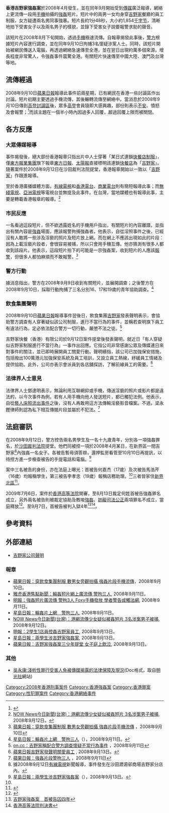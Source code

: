 {{newsrelease}}
'''香港吉野家強姦案'''於2008年4月發生，並在同年9月開始受到[[香港傳媒|傳媒]]廣泛報導，網絡上更流傳一段用[[手機|手機]]拍攝的[[強姦|強姦]]短片。短片中的兩男一女均身穿[[吉野家|吉野家]]餐廳的員工制服，女方疑遭兩名男同事強暴。短片長約1分48秒，大小約1,854[[千字节|千字节]]，清晰地拍下受害女子以及兩名男子的樣貌，並錄下受害女子說要報警求助的聲音。

該短片在2008年8月下旬開始，透過[[手機|手機]]極速流傳。自報章揭發此事後，[[香港警察|警方]]根據短片內容進行調查，並在同年9月10日拘捕3名懷疑涉案人士。同時，該短片開始被網民傳送入電腦，再透過網絡急速傳至全港，並在翌日出現約萬多個來源，增長程度非常驚人，令強姦事件震驚全港。有關短片快速傳至中國大陸、澳門及台灣等地。

== 流傳經過 ==
2008年9月10日[[蘋果日報|蘋果日報]]報導此事件前兩星期，已有網民在香港一些討論區作出討論。短片初期主要透過手機流傳，其後輾轉流傳至網絡中。當消息於2008年9月10日傳到[[高登討論區|高登討論區]]後，眾多[[高登討論區|高登]]會員隨即大感興趣，部份則表示[[不安|不安]]、憤怒及會報警；<ref>{{Cite web |url=http://forum1.hkgolden.com/view.aspx?message=1358472 |title=高登：吉X家似強姦..片 |access-date=2008-09-14 |archive-date=2008-09-15 |archive-url=https://web.archive.org/web/20080915173935/http://forum1.hkgolden.com/view.aspx?message=1358472 |dead-url=no }}</ref>而該主題在一個半小時內因過多人回覆，超過回覆上限而被關閉。

== 各方反應 ==
=== 大眾傳媒報導 ===
事件揭發後，絕大部份香港報章只指出片中人士穿著「某日式連鎖[[快餐店|快餐店]][[制服|制服]]」，僅[[東方報業集團|東方報業集團]]旗下報章[[東方日報|東方日報]]、[[太陽報|太陽報]]直接標明該連鎖[[快餐店|快餐店]]為「[[吉野家|吉野家]]」。隨著案件於2008年9月12日在沙田裁判法院提堂，香港報章開始以一致以「[[吉野家|吉野家]]」作跟進報導。

至於香港廣播媒體方面，[[有線電視|有線電視]]和[[香港電台|香港電台]]、[[商業電台|商業電台]]則有簡短報導此事；而[[無綫電視|無綫電視]]、[[亞洲電視|亞洲電視]]等電視台並無提及此事件。在台灣，當地媒體也有報導此事，主要是轉載香港報章的報導。<ref>[http://tw.news.yahoo.com/article/url/d/a/080912/17/15sec.html NOW News今日新聞(台灣)：港網流傳少女疑似被姦短片 3名涉案男子被捕]{{dead link}}, 2008年9月12日。</ref>

=== 市民反應 ===
一名看過這段短片，但不欲透露姓名的手機用戶指出，有關短片的內容離譜，並指出有關內容是[[強姦|強姦]]場面，應該報警拘捕強姦者。他表示，自從淫照事件之後，已經沒有人敢將一些涉及淫褻的照片及短片放上網。而在網上不應該出現如此的片段：因為上載淫褻片段者，會很容易被捕，所以只會用手機互傳。他亦猜測有很多人都收到該段片。他表示，這段短片拍下的可能是一宗強姦案，收到短片的人應該[[報警|報警]]，但很多人都怕麻煩而不敢報警。<ref>[http://hk.news.appledaily.com/local/daily/article/20080910/11581752 蘋果日報：穿飲食集團制服 數男女旁觀拍攝 強姦片段手機流傳] {{Wayback|url=http://hk.news.appledaily.com/local/daily/article/20080910/11581752 |date=20191016045456 }}，2008年9月10日</ref>

=== 警方行動 ===
據消息指出，警方在2008年9月9日收到有關短片，並展開調查；之後警方在2008年9月10日，採取行動拘捕了三名分別16、17和19歲的青年協助調查。<ref>[http://hk.news.yahoo.com/article/080910/3/85r2.html 星島日報：輪姦片上網　警拘三人]（），2008年9月11日。</ref>

=== 飲食集團聲明 ===
2008年9月10日[[蘋果日報|蘋果日報]]報導事件翌後日，飲食集團[[吉野家|吉野家]]發表聲明表示，會協助警方調查有人穿著疑似該公司制服，進行不當行為的事件，並稱若查明旗下員工有違法行為，定必依法配合警方一切行動，嚴懲不法之徒。<ref>[http://news.on.cc/hknews/index.html?file=ncbrka00_20080911212833 on.cc：吉野家稱配合警方調查懷疑不當行為事件] {{Wayback|url=http://news.on.cc/hknews/index.html?file=ncbrka00_20080911212833 |date=20080913200144 }}，2008年9月11日</ref>

吉野家快餐（香港）有限公司於9月12日案件提堂後發表聲明，就近日「有人穿疑似吉野家制服進行不當行為」一事作出回應。它指公司非常感謝公眾及傳媒連日來對事件的關注，並已即時展開員工關愛行動。聲明續指，該公司已加強保安措施，包括撥出100萬港元加強保安系統及員工培訓，又設立員工熱線，紓緩員工情緒及提供協助。此外，公司亦表示會派員到各店舖探訪，了解前線員工的需要。<ref>[http://hk.news.appledaily.com/local/daily/article/20080913/11594680 蘋果日報吉野家發聲明關愛員工] {{Wayback|url=http://hk.news.appledaily.com/local/daily/article/20080913/11594680 |date=20171028145226 }}, 2008年9月13日。</ref>

=== 法律界人士意見 ===
法律界人士鄧達明表示，無論利用互聯網抑或手機，傳送淫褻的照片或影片都是違法的，以今次事件為例，若有人用手機向他人發送短片，都已觸犯法例。他表示，自從[[藝人床照流出事件|藝人床照流出事件]]之後，沒有人再敢用這方法傳輸淫褻影音檔案。不過，梁永鏗律師則認為私下相互傳閱片段並屬於不犯法。<ref>[http://hk.news.appledaily.com/local/daily/article/20080911/11585730 蘋果日報：強姦片段警拘三人] {{Wayback|url=http://hk.news.appledaily.com/local/daily/article/20080911/11585730 |date=20171028145410 }}，2008年9月11日</ref>

== 法庭審訊 ==
在2008年9月12日，警方控告兩名男學生及一名十九歲青年，分別各一項強姦罪名，於[[沙田裁判法院|沙田裁判法院]]提堂。他們同被控一項於2008年4月某日，在新界區一間吉野家<ref>據2008年9月12日[[有線電視|有線電視]]新聞報導，事件發生在沙田瀝源邨商場吉野家分店內。</ref>內強姦一名女子。各被告暫毋須答辯，還押監房看管至10月10日再提訊，以待控方進一步檢查被告的手提電話和電腦。<ref name="20080913_SingTao">[http://hk.news.yahoo.com/article/080912/3/875y.html 星島日報：兩學生涉吉野家強姦案]（），2008年9月13日。</ref>

案中三名被告的身份，亦在法庭上曝光：首被告何嘉杰（17歲）及次被告馬浩芹（16歲）均報稱學生，第三被告李孝忠（19歲）報稱店務助理。<ref name="20080913_SingTao" />三者皆家住[[北區_(香港)|新界北區]]<ref>{{Cite web |url=http://hk.news.appledaily.com/local/daily/article/20080913/11594679 |title=吉野家強姦案三少年提堂女子庭上飲泣 |accessdate=2017-10-28 |archive-date=2017-10-28 |archive-url=https://web.archive.org/web/20171028145303/https://hk.news.appledaily.com/local/daily/article/20080913/11594679 |dead-url=no }}</ref>。

2009年7月6日，案件於[[香港高等法院|香港高等法院]]開審，至8月13日裁定何姓首被告強姦罪名成立，另外兩名被告則被裁定協助及教唆[[強姦|強姦]]、[[妨礙司法公正|妨礙司法公正]]兩項罪名不成立，當庭釋放<ref>{{Cite web |url=http://hk.news.appledaily.com/local/daily/article/20090814/13097129 |title=吉野家強姦案　一人罪成　二人甩難 |accessdate=2017-12-21 |archive-date=2017-12-23 |archive-url=https://web.archive.org/web/20171223042458/https://hk.news.appledaily.com/local/daily/article/20090814/13097129 |dead-url=no }}</ref>。至9月7日，首被告被判入獄4年<ref>[http://hk.news.appledaily.com/local/daily/article/20090908/13185753 吉野家強姦案　首被告囚四年]</ref><ref>[http://legalref.judiciary.gov.hk/lrs/common/search/search_result_detail_frame.jsp?DIS=67611&QS=%28%E9%A6%AC%E6%B5%A9%E8%8A%B9%29&TP=JU 香港高等法院判決書]</ref>。

== 參考資料 ==
<div class="references-small">
<references />
</div>

== 外部連結 ==
*[http://i35.tinypic.com/2cn6xy9.jpg 吉野家公司聲明]{{Wayback|url=http://i35.tinypic.com/2cn6xy9.jpg |date=20141225132421 }}

=== 報章 ===
*[https://web.archive.org/web/20191016045456/https://hk.news.appledaily.com/local/daily/article/20080910/11581752 蘋果日報：穿飲食集團制服 數男女旁觀拍攝 強姦片段手機流傳]，2008年9月10日。
*[http://hk.news.yahoo.com/event/fc/20080911/hkvideo.html 雅虎香港焦點新聞：輪姦短片網上廣流傳 警拘三人]{{Wayback|url=http://hk.news.yahoo.com/event/fc/20080911/hkvideo.html |date=20080917010940 }}, 2008年9月11日。
*[http://hk.news.yahoo.com/article/080910/4/85lz.html 明報：強姦短片廣流傳 警拘3人 Foxy手機發放 學者警告或觸法網]{{Wayback|url=http://hk.news.yahoo.com/article/080910/4/85lz.html |date=20080917182358 }}, 2008年9月11日。
*[http://hk.news.yahoo.com/article/080910/3/85r2.html 星島日報：輪姦片上網　警拘三人]{{Wayback|url=http://hk.news.yahoo.com/article/080910/3/85r2.html |date=20080916181435 }}, 2008年9月11日。
*[http://tw.news.yahoo.com/article/url/d/a/080912/17/15sec.html NOW News今日新聞(台灣)：港網流傳少女疑似被姦短片 3名涉案男子被捕], 2008年9月12日。
*[http://hk.news.yahoo.com/article/080912/4/871a.html 明報：2學生1店員控姦吉野家員工]{{Wayback|url=http://hk.news.yahoo.com/article/080912/4/871a.html |date=20081220194914 }}, 2008年9月13日。
*[http://hk.news.yahoo.com/article/080912/3/875y.html 星島日報：兩學生涉吉野家強姦案]{{Wayback|url=http://hk.news.yahoo.com/article/080912/3/875y.html |date=20081220221809 }}, 2008年9月13日。
*[http://hk.news.appledaily.com/local/daily/article/20080913/11594679 蘋果日報：吉野家強姦案三少年提堂 女子庭上飲泣]{{Wayback|url=http://hk.news.appledaily.com/local/daily/article/20080913/11594679 |date=20171028145303 }}, 2008年9月13日。

=== 其他 ===
*[https://web.archive.org/web/20060512023646/http://www.truth-light.org.hk/article_v1/doc/a0000178.doc 吳永康:淺析性罪行受害人免被傳媒揭露的法律保障及現況](Doc格式，取自[[明光社|明光社]]網站)

[[Category:2008年香港刑事案件|Category:2008年香港刑事案件]]
[[Category:香港強姦案|Category:香港強姦案]]
[[Category:香港罪案|Category:香港罪案]]
[[Category:性犯罪案件|Category:性犯罪案件]]
[[Category:香港網絡事件|Category:香港網絡事件]]